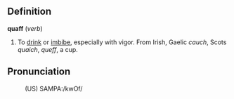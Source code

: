 ==Definition==

<b>quaff</b> (<i>verb</i>)
# To [[drink]] or [[imbibe]], especially with vigor. From Irish, Gaelic ''cauch'', Scots ''quaich'', ''queff'',  a cup.

==Pronunciation==
:(US) SAMPA:/kwOf/